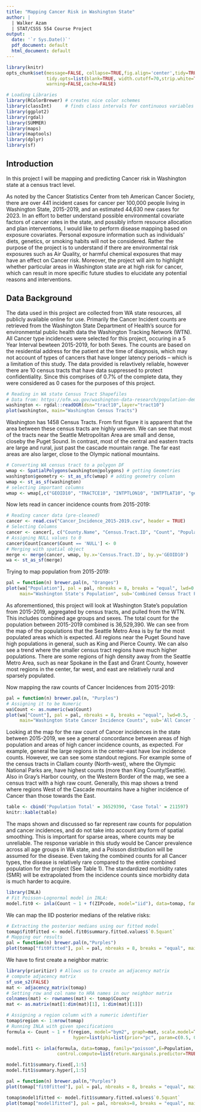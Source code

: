 ```yaml
---
title: "Mapping Cancer Risk in Washington State"
author: |
  | Walker Azam
  | STAT/CSSS 554 Course Project
output:
  date: '`r Sys.Date()`'
  pdf_document: default
  html_document: default
---
```


```r
library(knitr)
opts_chunk$set(message=FALSE, collapse=TRUE,fig.align='center',tidy=TRUE,
               tidy.opts=list(blank=TRUE, width.cutoff=70,strip.white=TRUE),
               warning=FALSE,cache=FALSE)
```

```r
# Loading Libraries
library(RColorBrewer) # creates nice color schemes
library(classInt)     # finds class intervals for continuous variables
library(ggplot2)
library(rgdal)
library(SUMMER)
library(maps)
library(maptools)
library(dplyr)
library(sf)
```

## Introduction

In this project I will be  mapping and predicting Cancer risk in Washington state at a census tract level. 

As noted by the Cancer Statistics Center from teh American Cancer Society, there are over 441 incident cases for cancer per 100,000 people living in Washington State, 2015-2019, and an estimated 44,630 new cases for 2023. In an effort to better understand possible environmental covariate factors of cancer rates in the state, and possibly inform resource allocation and plan interventions, I would like to perform disease mapping based on exposure covariates. Personal exposure information such as individuals' diets, genetics, or smoking habits will not be considered. Rather the purpose of the project is to understand if there are environmental risk exposures such as Air Quality, or harmful chemical exposures that may have an effect on Cancer risk. Moreover, the project will aim to highlight whether particular areas in Washington state are at high risk for cancer, which can result in more specific future studies to elucidate any potential reasons and interventions.

## Data Background

The data used in this project are collected from WA state resources, all publicly available online for use. Primarily the Cancer Incident counts are retrieved from the Washington State Department of Health's source for environmental public health data the Washington Tracking Network (WTN). All Cancer type incidences were selected for this project, occuring in a 5 Year Interval bewteen 2015-2019, for both Sexes. The counts are based on the residential address for the patient at the time of diagnosis, which may not account of types of cancers that have longer latency periods -- which is a limitation of this study. The data provided is relavtively reliable, however there are 10 census tracts that have data suppressed to protect confidentiality. Since this comprises of 0.7% of the complete data, they were considered as 0 cases for the purposes of this project.

```r
# Reading in WA state Census Tract Shapefiles
# Data from: https://ofm.wa.gov/washington-data-research/population-demographics/gis-data/census-geographic-files
washington <- rgdal::readOGR(dsn="tract10",layer="tract10")
plot(washington, main="Washington Census Tracts")
```

Washington has 1458 Census Tracts. From first figure it is apparent that the area between these census tracts are highly uneven. We can see that most of the tracts near the Seattle Metropolitan Area are small and dense, closeby the Puget Sound. In contrast, most of the central and eastern tracts are large and rural, just past the cascade mountain range. The far east areas are also larger, close to the Olympic national mountains. 

```r
# Converting WA census tract to a polygon DF
wmap <- SpatialPolygons(washington@polygons) # getting Geometries
washington$geometry <- st_as_sfc(wmap) # adding geometry column
wmap <- st_as_sf(washington)
# selecting important columns
wmap <- wmap[,c("GEOID10", "TRACTCE10", "INTPTLON10", "INTPTLAT10", "geometry")]
```

Now lets read in cancer incidence counts from 2015-2019:

```r
# Reading cancer data (pre-cleaned)
cancer <- read.csv("Cancer_Incidence_2015-2019.csv", header = TRUE)
# Selecting Columns
cancer <- cancer[, c("County.Name", "Census.Tract.ID", "Count", "Population")]
# Assigning NULL values to 0
cancer$Count[cancer$Count == 'NULL'] <- 0
# Merging with spatial object
merge <- merge(cancer, wmap, by.x='Census.Tract.ID', by.y='GEOID10')
wa <- st_as_sf(merge)
```

Trying to map population from 2015-2019:
```r
pal = function(n) brewer.pal(n, "Oranges")
plot(wa["Population"], pal = pal, nbreaks = 8, breaks = "equal", lwd=0.5,
     main="Washington State's Population", sub='Combined Census Tract Population from 2015-2019')
```

As aforementioned, this project will look at Washington State's population from 2015-2019, aggregated by census tracts, and pulled from the WTN. This includes combined age groups and sexes. The total count for the population between 2015-2019 combined is 36,529,390. We can see from the map of the populations that the Seattle Metro Area is by far the most populated areas which is expected. All regions near the Puget Sound have high populations in general, such as King and Pierce County. We can also see a trend where the smaller census tract regions have much higher populations. There are some regions of high density away from the Seattle Metro Area, such as near Spokane in the East and Grant County, however most regions in the center, far west, and east are relatively rural and sparsely populated. 

Now mapping the raw counts of Cancer Incidences from 2015-2019:
```r
pal = function(n) brewer.pal(n, "Purples")
# Assigning it to be Numeric
wa$Count <- as.numeric(wa$Count)
plot(wa["Count"], pal = pal, nbreaks = 8, breaks = "equal", lwd=0.5,
     main="Washington State Cancer Incidence Counts", sub='All Cancer Types, 2015-2019')
```

Looking at the map for the raw count of Cancer incidences in the state between 2015-2019, we see a general concordance between areas of high population and areas of high cancer incidence counts, as expected. For example, general the large regions in the center-east have low incidence counts. However, we can see some standout regions. For example some of the census tracts in Clallam county (North-west), where the Olympic National Parks are, have highest counts (more than King County/Seattle). Also in Gray's Harbor county, on the Western Border of the map, we see a census tract with a high raw count. Generally, this map shows a trend where regions West of the Cascade mountains have a higher incidence of Cancer than those towards the East.

```r
table <- cbind('Population Total' = 36529390, 'Case Total' = 211597)
knitr::kable(table)
```

The maps shown and discussed so far represent raw counts for population and cancer incidences, and do not take into account any form of spatial smoothing. This is important for sparse areas, where counts may be unreliable. The response variable in this study would be Cancer prevalence across all age groups in WA state, and a  Poisson distribution will be assumed for the disease. Even taking the combined counts for all Cancer types, the disease is relatively rare compared to the entire combined population for the project (See Table 1). The standardized morbidity rates (SMR) will be extrapolated from the incidence counts since morbidity data is much harder to acquire.  


```r
library(INLA)
# Fit Poisson-Lognormal model in INLA:
model.fit0 <- inla(Count ~ 1 + f(ZIPcode, model="iid"), data=tomap, family="poisson", E=Population)
```

We can map the IID posterior medians of the relative risks:
```r
# Extracting the posterior medians using our fitted model
tomap$fit0fitted <- model.fit0$summary.fitted.values$`0.5quant`
# Mapping our results
pal = function(n) brewer.pal(n,"Purples")
plot(tomap["fit0fitted"], pal = pal, nbreaks = 8, breaks = "equal", main="Map of Posterior Medians")
```


We have to first create a neighbor matrix:
```r
library(prioritizr) # Allows us to create an adjacency matrix
# compute adjacency matrix
sf_use_s2(FALSE)
mat <- adjacency_matrix(tomap)  
# Setting row and col name to HRA names in our neighbor matrix
colnames(mat) <- rownames(mat) <- tomap$County
mat <- as.matrix(mat[1:dim(mat)[1], 1:dim(mat)[1]])
```


```r
# Assigning a region column with a numeric identifier
tomap$region <- 1:nrow(tomap)
# Running INLA with given specifications
formula <- Count ~ 1 + f(region, model="bym2", graph=mat, scale.model=T, constr=T,
                         hyper=list(phi=list(prior="pc", param=c(0.5, 0.5), initial=1), prec=list(prior="pc.prec", param=c(0.3,0.01),initial=5)))

model.fit1 <- inla(formula, data=tomap, family="poisson",E=Population, control.predictor=list(compute=TRUE),
                   control.compute=list(return.marginals.predictor=TRUE, config = TRUE))

model.fit1$summary.fixed[,1:5]
model.fit1$summary.hyper[,1:5]
```

```r
pal = function(n) brewer.pal(n,"Purples")
plot(tomap["fit0fitted"], pal = pal, nbreaks = 8, breaks = "equal", main="Map of Posterior Medians")

tomap$model1fitted <- model.fit1$summary.fitted.values$`0.5quant`
plot(tomap["model1fitted"], pal = pal, nbreaks=8, breaks = "equal", main="Map of Posterior Medians (Spatial BYM2 Model)")
```





